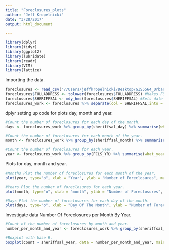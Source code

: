 ```yaml
---
title: "Foreclosures_plots"
author: "Jeff Kropelnicki"
date: "3/28/2017"
output: html_document
        
---
```


```r
library(dplyr)
library(tidyr)
library(ggplot2)
library(lubridate)
library(readr)
library(VIM)
library(lattice)
```

Importing the data. 
```r
foreclosures <- read_csv("//Users/jeffkropelnicki/Desktop/GIS5564_Urban_GIS/Project/foreclosures..csv") 
foreclosures$FULLADDRESS <- tolower(foreclosures$FULLADDRESS) #Makes FULLADDRESS to lowercase for a join with parcels 
foreclosures$SHERIFFSAL <- mdy_hms(foreclosures$SHERIFFSAL) #Sets date to hours minutes sec.
foreclosures_work <- foreclosures %>% separate(col = SHERIFFSAL,into = c("sheriffsal_year", "sheriffsal_month", "sheriffsal_day"), sep = "-") #separate SALE_DATE to year, month and day.
```


dplyr setting up code for plots day, month and year. 
```r
#Count the number of foreclosures for each day of the month. 
days <- foreclosures_work %>% group_by(sheriffsal_day) %>% summarise(what_day = n()) %>% arrange(sheriffsal_day)

#Count the number of foreclosures for each month of the year. 
month <- foreclosures_work %>% group_by(sheriffsal_month) %>% summarise(what_month = n()) %>% arrange(sheriffsal_month) 

#Count the number of foreclosures for each year.
year <- foreclosures_work %>% group_by(FCLS_YR) %>% summarise(what_year = n()) %>% arrange(FCLS_YR)
```   
    
Plots for day, month and year. 
```r

#Months Plot the number of foreclosures for each month of the year. 
plot(year, type="o", xlab = "Year", ylab = "Number of Foreclosures", main = "Total Foreclosures Over 2005 to 2016")

#Years Plot the number of foreclosures for each year. 
plot(month, type="o", xlab = "month", ylab = "Number of Foreclosures", main = "Total Foreclosures In All Months")

#Days Plot the number of foreclosures for each day of the month. 
plot(days, type="o", xlab = "Day Of The Month", ylab = "Number of Foreclosures", main = "Total On Each Day Of The Month")

```   
   
   
Investigate data Number Of Foreclosures per Month By Year.   
```r
#Count of the number of foreclosures by month and year. 
number_per_month_and_year <- foreclosures_work %>% group_by(sheriffsal_year, sheriffsal_month) %>% summarize(count = n())

#Boxplot with base R. 
boxplot(count ~ sheriffsal_year, data = number_per_month_and_year, main = "Number Of Foreclosures Per Month By Year", ylab = "Number Of Foreclosures", xlab = "Year", col = c("cyan1"), cex = 1, pch = 21)
```
